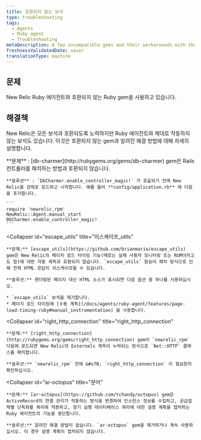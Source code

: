 ```yaml
---
title: 호환되지 않는 보석
type: troubleshooting
tags:
  - Agents
  - Ruby agent
  - Troubleshooting
metaDescription: A few incompatible gems and their workarounds with the New Relic Ruby agent.
freshnessValidatedDate: never
translationType: machine
---
```


## 문제

New Relic Ruby 에이전트와 호환되지 않는 Ruby gem을 사용하고 있습니다.

## 해결책

New Relic은 모든 보석과 호환되도록 노력하지만 Ruby 에이전트와 제대로 작동하지 않는 보석도 있습니다. 이것은 호환되지 않는 gem과 알려진 해결 방법에 대해 자세히 설명합니다.

<CollapserGroup>
  <Collapser
    id="db-charmer"
    title="db-charmer"
  >
    **문제** : [db-charmer](http://rubygems.org/gems/db-charmer) gem은 Rails 컨트롤러를 패치하는 방법과 호환되지 않습니다.

    **솔루션** : `DbCharmer.enable_controller_magic!` 가 호출되기 전에 New Relic을 강제로 로드하고 시작합니다. 예를 들어 **config/application.rb** 에 다음을 추가합니다.

    ```
    require 'newrelic_rpm'
    NewRelic::Agent.manual_start
    DbCharmer.enable_controller_magic!
    ```
  </Collapser>

  <Collapser
    id="escape_utils"
    title="이스케이프_utils"
  >
    **문제:** [escape_utils](https://github.com/brianmario/escape_utils) gem은 New Relic의 페이지 로드 타이밍 기능(때로는 실제 사용자 모니터링 또는 RUM이라고도 함)에 대한 자동 계측과 호환되지 않습니다. `escape_utils` 원숭이 패치 방식으로 인해 전체 HTML 응답이 이스케이프될 수 있습니다.

    **솔루션:** 렌더링된 페이지 대신 HTML 소스가 표시되면 다음 옵션 중 하나를 사용하십시오.

    * `escape_utils` 보석을 제거합니다.
    * 페이지 로드 타이밍에 [수동 계측](/docs/agents/ruby-agent/features/page-load-timing-ruby#manual_instrumentation) 을 사용합니다.
  </Collapser>

  <Collapser
    id="right_http_connection"
    title="right_http_connection"
  >
    **문제:** [right_http_connection](http://rubygems.org/gems/right_http_connection) gem이 `newrelic_rpm` 다음에 로드되면 New Relic의 Externals 계측이 누락되는 방식으로 `Net::HTTP` 클래스를 패치합니다.

    **솔루션:** `newrelic_rpm` 전에 &#x7B; `right_http_connection` 이 필요한지 확인하십시오.
  </Collapser>

  <Collapser
    id="ar-octopus"
    title="문어"
  >
    **문제:** [ar-octopus](https://github.com/tchandy/octopus) gem은 ActiveRecord의 연결 관리가 작동하는 방식을 변경하여 인스턴스 정보를 수집하고, 공급업체별 난독화를 쿼리에 적용하고, 장기 실행 데이터베이스 쿼리에 대한 설명 계획을 캡처하는 Ruby 에이전트의 기능을 중단합니다.

    **솔루션:** 알려진 해결 방법이 없습니다. `ar-octopus` gem을 제거하거나 계속 사용하십시오. 이 경우 설명 계획이 캡처되지 않습니다.
  </Collapser>
</CollapserGroup>